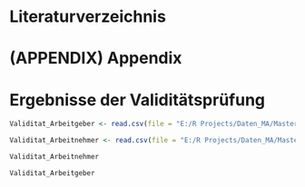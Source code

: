 # Literaturverzeichnis

<div id="refs"></div>


# (APPENDIX) Appendix {-}

# Ergebnisse der Validitätsprüfung

```r

Validitat_Arbeitgeber <- read.csv(file = "E:/R Projects/Daten_MA/Masterarbeit/data/Validität_Arbeitgeber.csv")

Validitat_Arbeitnehmer <- read.csv(file = "E:/R Projects/Daten_MA/Masterarbeit/data/Validität_Arbeitnehmer.csv")


```

```r

Validitat_Arbeitnehmer
```

```r
Validitat_Arbeitgeber
```

